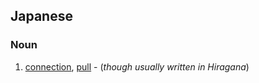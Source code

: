 {{see|って}}

==Japanese==
===Noun===
{{ja-noun|h|rom=tsute}}

# {{ja-def|伝}} [[connection]], [[pull]] - (''though usually written in Hiragana'')